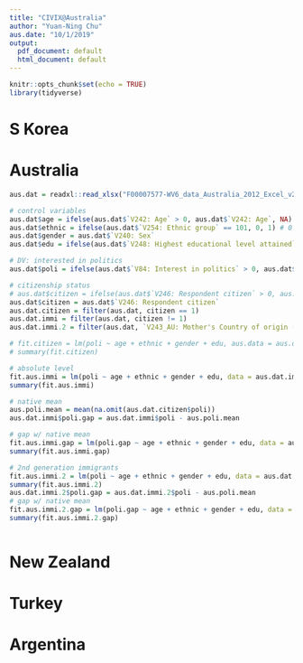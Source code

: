 ```yaml
---
title: "CIVIX@Australia"
author: "Yuan-Ning Chu"
aus.date: "10/1/2019"
output:
  pdf_document: default
  html_document: default
---
```


```r
knitr::opts_chunk$set(echo = TRUE)
library(tidyverse)
```

# S Korea



# Australia

```r
aus.dat = readxl::read_xlsx("F00007577-WV6_data_Australia_2012_Excel_v20180912.xlsx")

# control variables
aus.dat$age = ifelse(aus.dat$`V242: Age` > 0, aus.dat$`V242: Age`, NA)
aus.dat$ethnic = ifelse(aus.dat$`V254: Ethnic group` == 101, 0, 1) # 0 as Australian/English speaking, 1 as others
aus.dat$gender = aus.dat$`V240: Sex`
aus.dat$edu = ifelse(aus.dat$`V248: Highest educational level attained` > 0, aus.dat$`V248: Highest educational level attained`, NA)

# DV: interested in politics
aus.dat$poli = ifelse(aus.dat$`V84: Interest in politics` > 0, aus.dat$`V84: Interest in politics`, NA)

# citizenship status
# aus.dat$citizen = ifelse(aus.dat$`V246: Respondent citizen` > 0, aus.dat$`V246: Respondent citizen`, NA)
aus.dat$citizen = aus.dat$`V246: Respondent citizen`
aus.dat.citizen = filter(aus.dat, citizen == 1)
aus.dat.immi = filter(aus.dat, citizen != 1)
aus.dat.immi.2 = filter(aus.dat, `V243_AU: Mother's Country of origin (AU)` != 1101 | `V244_AU: Father's Country of origin (AU)` != 1101) # 1101 as Australia
```

```r
# fit.citizen = lm(poli ~ age + ethnic + gender + edu, aus.data = aus.dat.citizen)
# summary(fit.citizen)

# absolute level
fit.aus.immi = lm(poli ~ age + ethnic + gender + edu, data = aus.dat.immi)
summary(fit.aus.immi)

# native mean
aus.poli.mean = mean(na.omit(aus.dat.citizen$poli))
aus.dat.immi$poli.gap = aus.dat.immi$poli - aus.poli.mean

# gap w/ native mean
fit.aus.immi.gap = lm(poli.gap ~ age + ethnic + gender + edu, data = aus.dat.immi)
summary(fit.aus.immi.gap)

# 2nd generation immigrants
fit.aus.immi.2 = lm(poli ~ age + ethnic + gender + edu, data = aus.dat.immi.2)
summary(fit.aus.immi.2)
aus.dat.immi.2$poli.gap = aus.dat.immi.2$poli - aus.poli.mean
# gap w/ native mean
fit.aus.immi.2.gap = lm(poli.gap ~ age + ethnic + gender + edu, data = aus.dat.immi.2)
summary(fit.aus.immi.2.gap)
```

```r

```

# New Zealand

# Turkey

# Argentina
